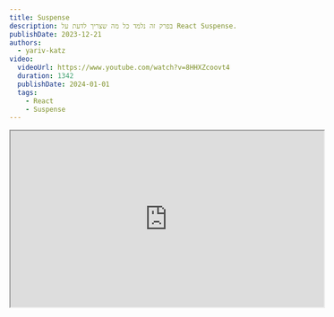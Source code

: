 ```yaml
---
title: Suspense
description: בפרק זה נלמד כל מה שצריך לדעת על React Suspense.
publishDate: 2023-12-21
authors:
  - yariv-katz
video:
  videoUrl: https://www.youtube.com/watch?v=8HHXZcoovt4
  duration: 1342
  publishDate: 2024-01-01
  tags:    
    - React
    - Suspense
---
```



<div class="not-content flex">
	<iframe
		class="mx-auto mb-10"
		width="560"
		height="315"
		src="https://www.youtube.com/embed/BRJu0GGCBbI?si=-VoW_lVJD4pCuqBy"
		title="React Suspense - video"
		allow="accelerometer; clipboard-write; encrypted-media; gyroscope; picture-in-picture; web-share"
		allowFullScreen
		loading="lazy"
		referrerPolicy="strict-origin-when-cross-origin"
		aria-label="React Suspense - video"
		aria-describedby="iframe-video-description"
	/>
</div>
<span id="iframe-video-description" class="sr-only">
This video provides a comprehensive overview of React Suspense, explaining its purpose, how to implement it, and its benefits in managing asynchronous operations in React applications with practical examples.
</span>

כאשר חלק מה - component tree שלך צריך מידע אסינכרוני כדי להציג, תוכל לעטוף את ה - components האלו ב - `<Suspense>` component. זה יאפשר לך להציג `fallback` עד שתוכל להציג את ה - components האסינכרוניים.

## טעויות של מפתחים עם components אסינכרוניים

נדמיין שאנחנו צריכים ליצור את ה - components הבאים ב - React:
- `<Table />` - component שמציג נתונים מה - API ומציג אותם בטבלה
- `<TableSummary />` - סיכום של הנתונים בטבלה - נתונים אלו מגיעים מ - API אחר ולא מה - API שה - `<Table />` משתמש בו

שני ה - components האלו יצטרכו לשלוח 2 שאילתות לשרת, ואנחנו רוצים להציג ספינר עד ש - **שני** ה - components יהיו מוכנים.  
לדוגמא אם שאילתת ה - `<Table />` לוקחת 5 שניות ושאילתת ה - `<TableSummary />` לוקחת 2 שניות, אנחנו רוצים להציג ספינר למשך 5 שניות ואז להציג את הנתונים של שני ה - components האלו.

## פתרון נאיבי

הפתרון הנאיבי יהיה ליצור `<Parent />` component שיציב את ה - `<Table />` וה - `<TableSummary />`, component זה ישלח את שתי השאילתות לשרת ויעביר את הנתונים ל - children components.

![Naive solution](https://github.com/ywarezk/academeez/blob/main/content/en/course/react/suspense/parent-tree.png?raw=true)

## הבעיה עם הפתרון הנאיבי

לעתים זה עוזר לראות שהפתרון אינו אידיאלי כאשר מנסים להגדיל את הבעיה, נניח במקום 2 components שצריכים לשלוח שאילתה, יש לנו 50 components אסינכרוניים, כל אחד בעומק אחר.

![Naive solution problem](https://github.com/ywarezk/academeez/blob/main/content/en/course/react/suspense/larger-tree.png?raw=true)

אם ננסה לשלוח את כל הנתונים מה - `<Parent />` ל - 50 components האלו זה יהיה מסובך, נצטרך ליצור משהו בסגנון `Context` כדי להעביר את הנתונים, והעובדה שה - `<Parent />` צריך להתמודד עם המון נתונים שלא באמת קשורים אליו (למעט כאשר להציג את הספינר) לא עושה את הקוד שלנו להיראות יותר טוב (גם פוגע ב - single resposibility של ה - `<Parent />`).

## שליחת מידע ל - parent באמצעות throw

האם ידעתם שבתנאים מסוימים ניתן לשלוח מידע ל - parent באמצעות `throw`?

ישנם כמה תנאים לשימוש ב - `throw` כדי לשלוח מידע ל - parent:
- ה - `throw` חייב להיות ב - `render` function או ב - lifecycle hooks
- ה - `throw` לא יכול להיות ב - events, או ב - timer, או ב - async calls
- יש להיות parent שמקיים כמה תנאים כדי לתפוס את ה - `thrown` data

### איזה parent יתפוס את ה - `thrown` data?

ה - parent שיתפוס את ה - `thrown` data הוא ה - parent הראשון שמקיים את התנאים הבאים:
- אם ה - `thrown` data היא instance של `Promise` היא תתפס על ידי ה - `<Suspense>` הראשון שמעלה בעץ
- כל שאר סוגי המידע, או לחילופין Promise אשר אין לו `<Suspense>` שיתפוס אותו, יתפס על ידי `<ErrorBoundary>` הראשון שמעלה בעץ (נדבר על `ErrorBoundary` בשיעורים הבאים)

אם אין מי שיתפוס את ה - `thrown` data, יתרחש ה - Javascript uncaught exception הרגיל (שבדרך כלל יגרום לקריסה).

## מה זה `<Suspense>`

ה - `<Suspense>` הוא component שמאפשר לך לעטוף חלק מה - component tree שלך, כאשר חלק מה - components שעטופים ב - `<Suspense>` יכולים לזרוק `Promise`.  
`Promise` יכול להיות ב - 3 states:
- `pending` - ה - promise עדיין מחכה לנתונים וה - `<Suspense>` יציג את ה - `fallback`
- `resolved` - ה - promise נפתר וה - `<Suspense>` יציג את ה - components שעטופים בו
- `rejected` - ה - promise נכשל וה - `<Suspense>` יעביר את השגיאה ל - error boundary הבא

:::tip[טעות נפוצה]
ודאו שאתם לא מחדשים את ה - promise בכל פעם שה - component מתרנדר, אם כן, `<Suspense>` יחשוב שה - promise עדיין ב - `pending` ויציג את ה - `fallback`.
:::

## דוגמא ל - Suspense

בדוגמא הבאה אנחנו רוצים ש - component יתרנדר רק אחרי 5 שניות.  
לכן אנחנו יוצרים `Promise` שיפתור אחרי 5 שניות, ומזריקים את ה - `Promise` הזה ב - `render` function של ה - component.

<div className="mt-5 not-content" dir="ltr">
<Sandpack 
	client:load
	files={{
	"App.js": {
		readOnly: true,
		code: `/**
 * This component will wrap with <Suspense /> to display
 * a fallback until AsyncComponent is loaded
 */


  return (
    <Suspense fallback={<h1>Loading...</h1>}>
      <AsyncComponent />
    </Suspense>
  );
}`
	},
	"AsyncComponent.js": {
		readOnly: true,
		code: `/**
 * This component needs 5 seconds before it can load
 */

let isFulfilled = false;

const promise = new Promise((resolve) => {
  setTimeout(() => {
    isFulfilled = true;
    resolve();
  }, 5000);
});

  if (!isFulfilled) {
    throw promise;
  }

  return <h1>Only after 5 seconds I can load this view</h1>;
}`
	}
}} template="react" />
</div>

שימו לב ש - `App.js` מקיף את ה - `<AsyncComponent />` ב - `<Suspense>` ומעביר לו את ה - `fallback`.

## סיכום

- `<Suspense>` מאפשר לך לעטוף חלק מה - component tree שלך
- `<Suspense>` מאפשר לך להציג `fallback` עד שה - promise שנזרק על ידי ה - components שעטופים בו יפתור
- `<Suspense>` יציג את ה - components שהוא עוטף רק כאשר כל ה - promises שנזרקו על ידי ה - components האלו נפתרו

זהו רק קצה הקרחון, נקדיש פרק זה ללמוד על השימושים השונים של `<Suspense>`, ביניהם lazy loading, שאילתות לשרת, הפונקציה `use`, השלפות על צד השרת ועוד.  
אז קפצו לשיעור הבא כדי ללמוד עוד על `<Suspense>`.
